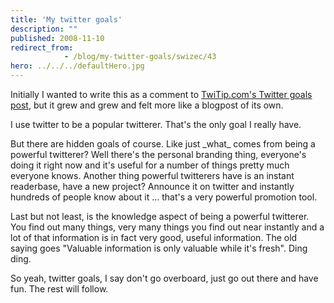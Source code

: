 ```yaml
---
title: 'My twitter goals'
description: ""
published: 2008-11-10
redirect_from: 
            - /blog/my-twitter-goals/swizec/43
hero: ../../../defaultHero.jpg
---
```


Initially I wanted to write this as a comment to [TwiTip.com's Twitter goals post](http://www.twitip.com/defining-twitter-goals-a-tip-for-successful-use-of-twitter/), but it grew and grew and felt more like a blogpost of its own.

I use twitter to be a popular twitterer. That's the only goal I really have.

But there are hidden goals of course. Like just \_what\_ comes from being a powerful twitterer? Well there's the personal branding thing, everyone's doing it right now and it's useful for a number of things pretty much everyone knows. Another thing powerful twitterers have is an instant readerbase, have a new project? Announce it on twitter and instantly hundreds of people know about it ... that's a very powerful promotion tool.

Last but not least, is the knowledge aspect of being a powerful twitterer. You find out many things, very many things you find out near instantly and a lot of that information is in fact very good, useful information. The old saying goes "Valuable information is only valuable while it's fresh". Ding ding.

So yeah, twitter goals, I say don't go overboard, just go out there and have fun. The rest will follow.
